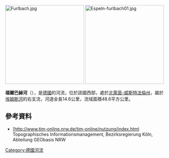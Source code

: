 {{Onesource|time=2020-07-09T02:36:19+00:00}}
[[File:Furlbach.jpg|250px]]
[[Image:Espeln-furlbach01.jpg|250px]]

{{Coord|51|50|0.45|N|8|34|3.45|E|display=title}}

'''福爾巴赫河'''（{{lang-de|Furlbach}}），是[[德國|德國]]的河流，位於該國西部，處於[[北萊茵-威斯特法倫州|北萊茵-威斯特法倫州]]，屬於[[埃姆斯河|埃姆斯河]]的右支流，河道全長14.6公里，流域面積48.6平方公里。

==參考資料==
* [http://www.tim-online.nrw.de/tim-online/nutzung/index.html {{WebCite|url=https://www.webcitation.org/66qD6yoDr?url=http://www.tim-online.nrw.de/tim-online/nutzung/index.html |date=20120411091906 |dateformat=iso }} Topographisches Informationsmanagement, Bezirksregierung Köln, Abteilung GEObasis NRW

{{Germany-geo-stub}}
[[Category:德國河流|Category:德國河流]]